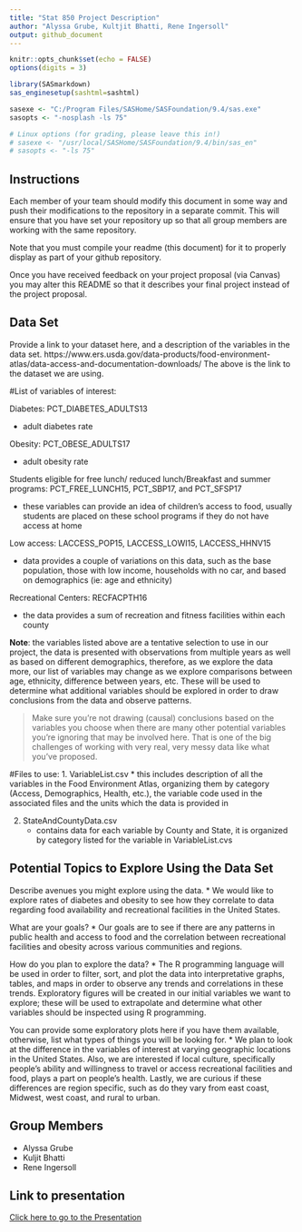 ```yaml
---
title: "Stat 850 Project Description"
author: "Alyssa Grube, Kultjit Bhatti, Rene Ingersoll"
output: github_document
---
```


```r
knitr::opts_chunk$set(echo = FALSE)
options(digits = 3)
```

```r

library(SASmarkdown)
sas_enginesetup(sashtml=sashtml)

sasexe <- "C:/Program Files/SASHome/SASFoundation/9.4/sas.exe"
sasopts <- "-nosplash -ls 75"

# Linux options (for grading, please leave this in!)
# sasexe <- "/usr/local/SASHome/SASFoundation/9.4/bin/sas_en"
# sasopts <- "-ls 75"
```


## Instructions
  
Each member of your team should modify this document in some way and push their modifications to the repository in a separate commit. This will ensure that you have set your repository up so that all group members are working with the same repository. 

Note that you must compile your readme (this document) for it to properly display as part of your github repository. 

Once you have received feedback on your project proposal (via Canvas) you may alter this README so that it describes your final project instead of the project proposal. 

## Data Set
Provide a link to your dataset here, and a description of the variables in the data set.
https://www.ers.usda.gov/data-products/food-environment-atlas/data-access-and-documentation-downloads/
The above is the link to the dataset we are using.

#List of variables of interest:  

Diabetes: PCT_DIABETES_ADULTS13 

 * adult diabetes rate 

Obesity: PCT_OBESE_ADULTS17  

 * adult obesity rate  

Students eligible for free lunch/ reduced lunch/Breakfast and summer programs: PCT_FREE_LUNCH15, PCT_SBP17, and PCT_SFSP17 

 * these variables can provide an idea of children's access to food, usually     students are placed on these school programs if they do not have access at home 

Low access: LACCESS_POP15, LACCESS_LOWI15, LACCESS_HHNV15 

 * data provides a couple of variations on this data, such as the base population, those with low income, households with no car, and based on demographics (ie: age and ethnicity) 

Recreational Centers: RECFACPTH16 

 * the data provides a sum of recreation and fitness facilities within each county 

**Note**: the variables listed above are a tentative selection to use in our project, the data is presented with observations from multiple years as well as based on different demographics, therefore, as we explore the data more, our list of variables may change as we explore comparisons between age, ethnicity, difference between years, etc. These will be used to determine what additional variables should be explored in order to draw conclusions from the data and observe patterns. 

> Make sure you're not drawing (causal) conclusions based on the variables you choose when there are many other potential variables you're ignoring that may be involved here. That is one of the big challenges of working with very real, very messy data like what you've proposed. 

#Files to use:
1.  VariableList.csv 
  * this includes description of all the variables in the Food Environment Atlas, organizing them by category (Access, Demographics, Health, etc.), the variable code used in the associated files and the units which the data is provided in
    
2.  StateAndCountyData.csv
    *  contains data for each variable by County and State, it is organized by category listed for the variable in VariableList.cvs
    

## Potential Topics to Explore Using the Data Set
Describe avenues you might explore using the data. 
* We would like to explore rates of diabetes and obesity to see how they correlate to data regarding food availability and recreational facilities in the United States. 

What are your goals? 
* Our goals are to see if there are any patterns in public health and access to food and the correlation between recreational facilities and obesity across various communities and regions. 

How do you plan to explore the data? 
* The R programming language will be used in order to filter, sort, and plot the data into interpretative graphs, tables, and maps in order to observe any trends and correlations in these trends. Exploratory figures will be created in our initial variables we want to explore; these will be used to extrapolate and determine what other variables should be inspected using R programming. 


You can provide some exploratory plots here if you have them available, otherwise, list what types of things you will be looking for.
* We plan to look at the difference in the variables of interest at varying geographic locations in the United States. Also, we are interested if local culture, specifically people's ability and willingness to travel or access recreational facilities and food, plays a part on people's health.  Lastly, we are curious if these differences are region specific, such as do they vary from east coast, Midwest, west coast, and rural to urban.


## Group Members
* Alyssa Grube
* Kuljit Bhatti
* Rene Ingersoll

## Link to presentation
[Click here to go to the Presentation](https://use.vg/G3vS5F)

